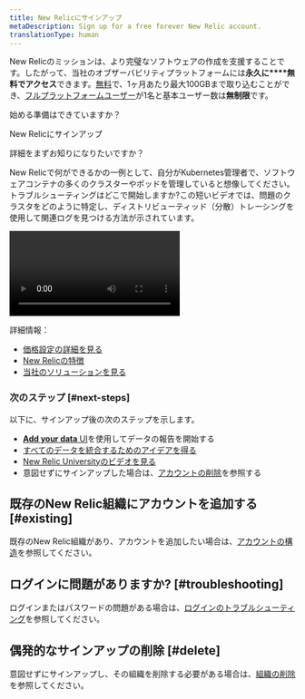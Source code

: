 ```yaml
---
title: New Relicにサインアップ
metaDescription: Sign up for a free forever New Relic account.
translationType: human
---
```


New Relicのミッションは、より完璧なソフトウェアの作成を支援することです。したがって、当社のオブザーバビリティプラットフォームには**永久に****無料でアクセス**できます。[無料](/docs/accounts/accounts-billing/new-relic-one-pricing-billing/new-relic-one-pricing-billing/#free)で、1ヶ月あたり最大100GBまで取り込むことができ、[フルプラットフォームユーザー](/docs/accounts/accounts-billing/new-relic-one-user-management/user-type)が1名と基本ユーザー数は**無制限**です。

始める準備はできていますか？

<ButtonGroup>
  <ButtonLink
    role="button"
    to="https://newrelic.com/signup"
    variant="primary"
  >
    New Relicにサインアップ
  </ButtonLink>
</ButtonGroup>

詳細をまずお知りになりたいですか？

New Relicで何ができるかの一例として、自分がKubernetes管理者で、ソフトウェアコンテナの多くのクラスターやポッドを管理していると想像してください。トラブルシューティングはどこで開始しますか?この短いビデオでは、問題のクラスタをどのように特定し、ディストリビューティッド（分散）トレーシングを使用して関連ログを見つける方法が示されています。

<Video
  type="wistia"
  id="hytv3kad74"
/>

詳細情報：

* [価格設定の詳細を見る](https://newrelic.com/pricing)
* [New Relicの特徴](https://docs.newrelic.com/docs/using-new-relic/welcome-new-relic/get-started/introduction-new-relic#get-started-now)
* [当社のソリューションを見る](https://newrelic.com/instant-observability/)

### 次のステップ [#next-steps]

以下に、サインアップ後の次のステップを示します。

* [**Add your data** UI](https://one.newrelic.com/launcher/nr1-core.settings)を使用してデータの報告を開始する
* [すべてのデータを統合するためのアイデアを得る](/docs/using-new-relic/welcome-new-relic/get-started/introduction-new-relic/#bring-your-data)
* [New Relic Universityのビデオを見る](https://learn.newrelic.com/)
* 意図せずにサインアップした場合は、[アカウントの削除](/docs/accounts/accounts-billing/account-setup/downgradecancel-account/#cancel-simple-org)を参照する

## 既存のNew Relic組織にアカウントを追加する [#existing]

既存のNew Relic組織があり、アカウントを追加したい場合は、[アカウントの構造](/docs/accounts/accounts-billing/account-structure/new-relic-account-structure)を参照してください。

## ログインに問題がありますか? [#troubleshooting]

ログインまたはパスワードの問題がある場合は、[ログインのトラブルシューティング](/docs/accounts/install-new-relic/account-setup/troubleshoot-password-email-address-login-problems)を参照してください。

## 偶発的なサインアップの削除 [#delete]

意図せずにサインアップし、その組織を削除する必要がある場合は、[組織の削除](/docs/accounts/accounts-billing/account-setup/downgradecancel-account/#cancel-simple-org)を参照してください。